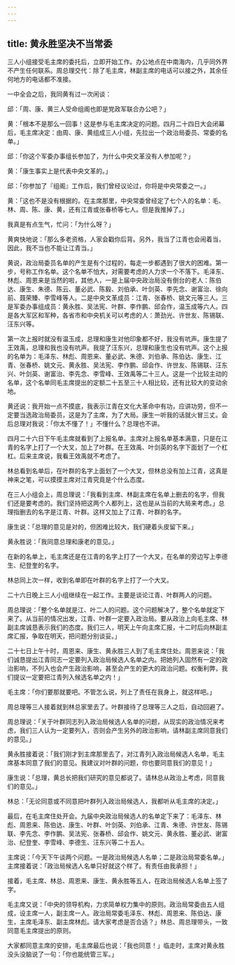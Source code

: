 ```yaml
---
---
---
```

title: 黄永胜坚决不当常委
---




三人小组接受毛主席的委托后，立即开始工作。办公地点在中南海内，几乎同外界不产生任何联系。周总理交代：除了毛主席，林副主席的电话可以接之外，其余任何地方的电话都不准接。

一中全会之后，我同黄有过一次闲谈：

邱：「周、康、黄三人受命组阁也即是党政军联合办公吧？」

黄：「根本不是那么一回事！这是参与毛主席决定的问题。四月二十四日大会闭幕后，毛主席决定：由周、康、黄组成三人小组，先拉出一个政治局委员、常委的名单。」

邱：「你这个军委办事组长参加了，为什么中央文革没有人参加呢？」

黄：「康生事实上是代表中央文革的。」

邱：「你参加了『组阁』工作后，我们曾经议论过，你将是中央常委之一。」

黄：「这也不是没有根据的。在主席那里，中央常委曾经定了七个人的名单：毛、林、周、陈、康、黄，还有江青或张春桥等七人。但是我推掉了。」

我真是有点生气，忙问：「为什么呀？」

黄爽快地说：「那么多老资格，人家会戳你后背。另外，我当了江青也会闹着当，因此，我不当也不能让江青当。」

黄说，政治局委员名单的产生是有个过程的，每走一步都遇到了很大的困难。第一步，号称工作名单。这个名单不怕大，对需要考虑的人力求一个不落下。毛泽东、林彪、周恩来是当然的啦，其他人，一是上届中央政治局没有倒台的老人：陈伯达、康生、朱德、陈云、董必武、陈毅、刘伯承、叶剑英、李先念、谢富治、徐向前、聂荣臻、李雪峰等人。二是中央文革成员：江青、张春桥、姚文元等三人。三是军委办事组成员：黄永胜、吴法宪、叶群、李作鹏、邱会作，温玉成等六人。四是各大军区和军种，各省市和中央机关可以考虑的人：萧劲光、许世友、陈锡联、汪东兴等。

第一次上报时就没有温玉成，总理和康生对他印象都不好，我没有吭声。康生提了王效禹，总理和我也没有吭声。我提了汪东兴，总理和康生也没有吭声。这个上报的名单为：毛泽东、林彪、周恩来、董必武、朱德、刘伯承、陈伯达、康生、江青、张春桥、姚文元、黄永胜、吴法宪、李作鹏、邱会作、许世友、陈锡联、汪东兴、叶剑英、谢富治、李先念、李雪峰、王效禹等二十三人。这是一个比较主动的名单，这个名单同毛主席提出的定额二十五至三十人相比较，还有比较大的变动余地。

黄还说：我开始一点不摸底，我表示江青在文化大革命中有功，应讲功劳，但不一定要当选政治局委员，这是为了主席，为了大局。康生一听我的话就火冒三丈。会后总理对我说：「你太不懂了！」不懂什么？总理也不讲。

四月二十六日下午毛主席就看到了上报名单。主席对上报名单基本满意，只是在江青的名字上打了一个大叉，加上了叶群。在王效禹、叶剑英的名字下面划了一个杠杠。后来主席说，我看王效禹就不考虑了。

林总看到名单后，在叶群的名字上面划了一个大叉，但林总没有加上江青，这真是神来之笔，可以摸摸主席对江青究竟是个什么态度。

在三人小组会上，周总理说：「我看到主席、林副主席在名单上删去的名字，但我们还是要考虑的。我们坚持把这两个人都列上，这也是从当前的大局来考虑。」总理指删去的名字是江青、叶群。这样又加上了江青、叶群的名字。

康生说：「总理的意见是对的，但困难比较大，我们硬着头皮留下来。」

黄永胜说：「我同意总理和康老的意见。」

在新的名单上，毛主席还是在江青的名字上打了一个大叉，在名单的旁边写上李德生、纪登奎的名字。

林总同上次一样，收到名单即在叶群的名字上打了一个大叉。

二十六日晚上三人小组继续在一起工作。主要是谈论江青、叶群两人的问题。

周总理说：「整个名单就是江、叶二人的问题。这个问题解决了，整个名单就定下来了。从当前的情况出发，江青、叶群一定要入政治局。要从政治上向毛主席、林副主席诚恳表示我们的态度。我们三人，明天上午向主席汇报，十二时后向林副主席汇报，争取在明天，把问题分别谈妥。」

二十七日上午十时，周恩来、康生、黄永胜三人到了毛主席住处。周恩来说：「我们诚恳提出江青同志一定要列入政治局候选人名单之内。把她列入固然有一定的政治影响，不列入也会产生政治影响，甚至会产生的更大的政治问题。权衡利弊，我们提议一定要把江青列入候选名单之内！」

毛主席：「你们要那就要吧。不管怎么说，列上了责任在我身上，就这样吧。」

周总理等三人接着就到林总家里去了。叶群接待了总理等三人之后，自动回避了。

周总理说：「关于叶群同志列入政治局候选人名单的问题，从现实的政治情况来考虑，我们三人认为一定要列入，否则会产生另外的政治影响，请林副主席同意我们的意见。」

黄永胜接着说：「我们刚才到主席那里去了，对江青列入政治局候选人名单，毛主席基本同意了我们的意见。我建议对叶群的问题，你也要同意我们的意见！」

康生说：「总理，黄总长把我们研究的意见都说了。请林总从政治上考虑，同意我们的意见。」

林总：「无论同意或不同意把叶群列入政治局候选人，我都听从毛主席的决定。」

最后，在毛主席住处开会。九届中央政治局候选人的名单定下来了：毛泽东、林彪、周恩来、陈伯达、康生、叶群、叶剑英、刘伯承、江青、朱德、许世友、陈锡联、李先念、李作鹏、吴法宪、张春桥、邱会作、姚文元、黄永胜、董必武、谢富治、纪登奎、李雪峰、李德生、汪东兴等二十五人。

主席说：「今天下午谈两个问题。一是政治局候选人名单；二是政治局常委名单。」主席接着说：「政治局候选人名单只好就这个样了。有责任由我承担！」

接着，毛主席、林总、周恩来、康生、黄永胜等五人，在政治局候选人名单上签了字。

毛主席又说：「中央的领导机构，力求简单权力集中的原则。政治局常委由五人组成，设主席一人，副主席一人。政治局常委毛泽东、林彪、周恩来、陈伯达、康生，主席毛泽东、副主席林彪。请大家考虑是否合适？」林总、周总理带头，一致同意毛主席提出的原则。

大家都同意主席的安排，毛主席最后也说：「我也同意！」临走时，主席对黄永胜没头没脑说了一句：「你也能统管三军。」